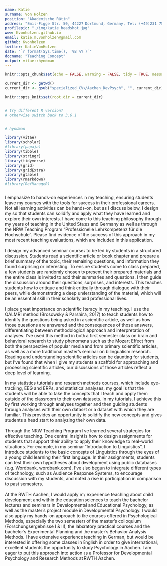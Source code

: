 ```yaml
---
name: Katie
surname: Von Holzen
position: "Akademische Rätin"
address: "Emil-Figge Str. 50, 44227 Dortmund, Germany, Tel: (+49)231 755-2850"
profilepic: "./img/katie_headshot.jpg"
www: Kvonholzen.github.io
email: katie.m.vonholzen@gmail.com
github: Kvonholzen
twitter: KatieVonHolzen
date: "`r format(Sys.time(), '%B %Y')`"
docname: "Teaching Concept"
output: vitae::hyndman
---
```


```r
knitr::opts_chunk$set(echo = FALSE, warning = FALSE, tidy = TRUE, message = FALSE, error = FALSE)

current_dir <- getwd()
current_dir <- gsub("specialized_CVs/Aachen_DevPsych", "", current_dir)

knitr::opts_knit$set(root.dir = current_dir)


# try different R version?
# otherwise switch back to 3.6.1


# hyndman

library(vitae)
library(scholar)
#library(papaja)
library(tibble)
library(stringr)
library(tidyverse)
library(grid)
library(gridExtra)
library(gtable)
library(rmarkdown)
#library(RefManageR)



```

I emphasize to hands-on experiences in my teaching, ensuring students leave my courses with the tools for success in their professional careers. Not all learning activities can be hands-on, but as I discuss below, I design my so that students can solidify and apply what they have learned and explore their own interests. I have come to this teaching philosophy through my years of teaching in the United States and Germany as well as through the NRW Teaching Program “Professionelle Lehrkompetenz für die Hochschule”. Please find evidence of the success of this approach in my most recent teaching evaluations, which are included in this application.  
\
I design my advanced seminar courses to be led by students in a structured discussion. Students read a scientific article or book chapter and prepare a brief summary of the topic, their remaining questions, and information they found surprising or interesting. To ensure students come to class prepared, a few students are randomly chosen to present their prepared materials and the entire class is invited to add their summaries and questions. I then guide the discussion around their questions, surprises, and interests. This teaches students how to critique and think critically through dialogue with their peers, while demonstrating a deep understanding of the material, which will be an essential skill in their scholarly and professional lives.   
\
I place great importance on scientific literacy in my teaching. I use the QALMRI method (Brosowsky & Parshina, 2017) to teach students how to identify the questions being asked in a scientific article, as well as how those questions are answered and the consequences of those answers, differentiating between methodological approach and interpretation of analyses. I’ve used this method in both a first semester class on brain and behavioral research to study phenomena such as the Mozart Effect from both the perspective of popular media and from primary scientific articles, as well as a more traditional master’s seminar on bilingualism research. Reading and understanding scientific articles can be daunting for students, but I’ve found that when I give my students a scaffold for approaching and processing scientific articles, our discussions of those articles reflect a deep level of learning.  
\
In my statistics tutorials and research methods courses, which include eye-tracking, EEG and ERPs, and statistical analyses, my goal is that the students will be able to take the concepts that I teach and apply them outside of the classroom to their own datasets. In my tutorials, I achieve this by first working through analyses together and then guiding students through analyses with their own dataset or a dataset with which they are familiar. This provides an opportunity to solidify the new concepts and gives students a head start to analyzing their own data.  
\
Through the NRW Teaching Program I’ve learned several strategies for effective teaching. One central insight is how to design assignments for students that support their ability to apply their knowledge to real-world situations. For example, in my seminar “Introduction to Linguistics”, I introduce students to the basic concepts of Linguistics through the eyes of a young child learning their first language. In their assignments, students can test their own hypotheses about development using public databases (e.g. Wordbank, wordbank.com). I’ve also begun to integrate different types of technology, such as Audience Response Systems, to encourage discussion with my students, and noted a rise in participation in comparison to past semesters.  
\
At the RWTH Aachen, I would apply my experience teaching about child development and within the education sciences to teach the bachelor lectures and seminars in Developmental and Educational Psychology, as well as the master’s project module in Developmental Psychology. I would also apply my hands-on approach to the courses offered in Psychological Methods, especially the two semesters of the master’s colloquium (Forschungsergebnisse I & II), the laboratory practical courses and the bachelor’s Experimental Planning and the master’s Behavior Analysis Methods. I have extensive experience teaching in German, but would be interested in offering some classes in English in order to give international, excellent students the opportunity to study Psychology in Aachen. I am eager to put this approach into action as a Professor for Developmental Psychology and Research Methods at RWTH Aachen.  
\


